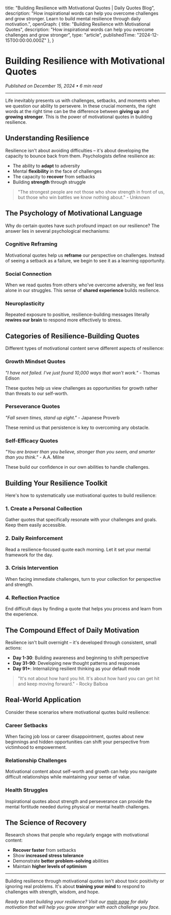 
  title: "Building Resilience with Motivational Quotes | Daily Quotes Blog",
  description: "How inspirational words can help you overcome challenges and grow stronger. Learn to build mental resilience through daily motivation.",
  openGraph: { title: "Building Resilience with Motivational Quotes", description: "How inspirational words can help you overcome challenges and grow stronger", type: "article", publishedTime: "2024-12-15T00:00:00.000Z" },
}

# Building Resilience with Motivational Quotes

*Published on December 15, 2024 • 6 min read*

---

Life inevitably presents us with challenges, setbacks, and moments when we question our ability to persevere. In these crucial moments, the right words at the right time can be the difference between **giving up** and **growing stronger**. This is the power of motivational quotes in building resilience.

## Understanding Resilience

Resilience isn't about avoiding difficulties – it's about developing the capacity to bounce back from them. Psychologists define resilience as:

- The ability to **adapt** to adversity
- Mental **flexibility** in the face of challenges
- The capacity to **recover** from setbacks
- Building **strength** through struggle

> "The strongest people are not those who show strength in front of us, but those who win battles we know nothing about." - Unknown

## The Psychology of Motivational Language

Why do certain quotes have such profound impact on our resilience? The answer lies in several psychological mechanisms:

### Cognitive Reframing
Motivational quotes help us **reframe** our perspective on challenges. Instead of seeing a setback as a failure, we begin to see it as a learning opportunity.

### Social Connection
When we read quotes from others who've overcome adversity, we feel less alone in our struggles. This sense of **shared experience** builds resilience.

### Neuroplasticity
Repeated exposure to positive, resilience-building messages literally **rewires our brain** to respond more effectively to stress.

## Categories of Resilience-Building Quotes

Different types of motivational content serve different aspects of resilience:

### Growth Mindset Quotes
*"I have not failed. I've just found 10,000 ways that won't work."* - Thomas Edison

These quotes help us view challenges as opportunities for growth rather than threats to our self-worth.

### Perseverance Quotes
*"Fall seven times, stand up eight."* - Japanese Proverb

These remind us that persistence is key to overcoming any obstacle.

### Self-Efficacy Quotes
*"You are braver than you believe, stronger than you seem, and smarter than you think."* - A.A. Milne

These build our confidence in our own abilities to handle challenges.

## Building Your Resilience Toolkit

Here's how to systematically use motivational quotes to build resilience:

### 1. Create a Personal Collection
Gather quotes that specifically resonate with your challenges and goals. Keep them easily accessible.

### 2. Daily Reinforcement
Read a resilience-focused quote each morning. Let it set your mental framework for the day.

### 3. Crisis Intervention
When facing immediate challenges, turn to your collection for perspective and strength.

### 4. Reflection Practice
End difficult days by finding a quote that helps you process and learn from the experience.

## The Compound Effect of Daily Motivation

Resilience isn't built overnight – it's developed through consistent, small actions:

- **Day 1-30**: Building awareness and beginning to shift perspective
- **Day 31-90**: Developing new thought patterns and responses
- **Day 91+**: Internalizing resilient thinking as your default mode

> "It's not about how hard you hit. It's about how hard you can get hit and keep moving forward." - Rocky Balboa

## Real-World Application

Consider these scenarios where motivational quotes build resilience:

### Career Setbacks
When facing job loss or career disappointment, quotes about new beginnings and hidden opportunities can shift your perspective from victimhood to empowerment.

### Relationship Challenges
Motivational content about self-worth and growth can help you navigate difficult relationships while maintaining your sense of value.

### Health Struggles
Inspirational quotes about strength and perseverance can provide the mental fortitude needed during physical or mental health challenges.

## The Science of Recovery

Research shows that people who regularly engage with motivational content:
- **Recover faster** from setbacks
- Show **increased stress tolerance**
- Demonstrate **better problem-solving** abilities
- Maintain **higher levels of optimism**

---

Building resilience through motivational quotes isn't about toxic positivity or ignoring real problems. It's about **training your mind** to respond to challenges with strength, wisdom, and hope.

*Ready to start building your resilience? Visit our [main page](/) for daily motivation that will help you grow stronger with each challenge you face.*
